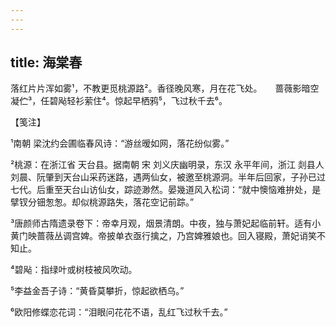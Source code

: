 ```yaml
---
---
---
```

title: 海棠春
---







落红片片浑如雾¹，不教更觅桃源路²。香径晚风寒，月在花飞处。　　蔷薇影暗空凝伫³，任碧飐轻衫萦住⁴。惊起早栖鸦⁵，飞过秋千去⁶。





【笺注】


¹南朝 梁沈约会圃临春风诗：“游丝暧如网，落花纷似雾。”

²桃源：在浙江省 天台县。据南朝 宋 刘义庆幽明录，东汉 永平年间，浙江 剡县人刘晨、阮肇到天台山采药迷路，遇两仙女，被邀至桃源洞。半年后回家，子孙已过七代。后重至天台山访仙女，踪迹渺然。晏幾道风入松词：“就中懊恼难拚处，是擘钗分钿怱怱。却似桃源路失，落花空记前踪。”

³唐颜师古隋遗录卷下：帝幸月观，烟景清朗。中夜，独与萧妃起临前轩。适有小黄门映蔷薇丛调宫婢。帝披单衣亟行擒之，乃宫婢雅娘也。回入寝殿，萧妃诮笑不知止。

⁴碧飐：指绿叶或树枝被风吹动。

⁵李益金吾子诗：“黄昏莫攀折，惊起欲栖乌。”

⁶欧阳修蝶恋花词：“泪眼问花花不语，乱红飞过秋千去。”